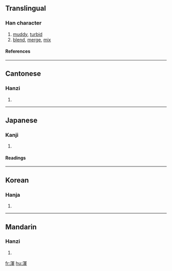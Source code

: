 {{see|浑}}

==Translingual==
===Han character===
{{Han char|rn=85|rad=水|as=09|sn=12|four=3715<sub>6</sub>|canj=水月十十 (EBJJ)}}
# [[muddy]], [[turbid]]
# [[blend]], [[merge]], [[mix]]
====References====
{{Han ref|kx=0635.230|dkj=17800|dj=1043.080|hdz=31687.080|uh=6E3E|ud=28222|bh=B4FD|bd=46333}}

----
==Cantonese==
===Hanzi===
{{yue-hanzi|jyut=|y=wan4}}
# {{defn|Cantonese}}

----
==Japanese==
===Kanji===
{{ja-kanji|grade=|rs=水09}}
# {{defn|Japanese}} 
====Readings====
{{ja-readings|on=[[こん]] (kon)|kun=[[にごる]] (nigoru), [[すべて]] (subete)}}

----
==Korean==
===Hanja===
{{ko-hanja|hangeul=혼|eumhun=|rv=hon|mr=hon|y=hon}}
# {{defn|Korean}}

----
==Mandarin==
===Hanzi===
{{cmn-hanzi|sim=浑|pin=[[hún]] (hun2)|wg=hun<sup>2</sup>}}
# {{defn|Mandarin}}

[[fr:渾]]
[[hu:渾]]
